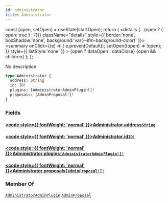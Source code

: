 ```yaml
---
id: administrator
title: Administrator
---
```









  const [open, setOpen] = useState(startOpen);
  return (
    <details {...(open ? { open: true } : {})} className="details" style={{ border:'none', boxShadow:'none', background:'var(--ifm-background-color)' }}>
      <summary
        onClick={(e) => {
          e.preventDefault();
          setOpen((open) => !open);
        }}
        style={{ listStyle:'none' }}
      >
      {open ? dataOpen : dataClose}
      </summary>
      {open && children}
    </details>
  );
};








No description


```graphql
type Administrator {
  address: String
  id: ID!
  plugins: [AdministratorAdminPlugin!]!
  proposals: [AdminProposal!]!
}
```




### Fields

#### [<code style={{ fontWeight: 'normal' }}>Administrator.<b>address</b></code>](#)<Bullet />[`String`](/docs/subgraph/reference-guide/scalars/string) <Badge class="badge badge--secondary" text="scalar"/> 
> 
> 
> 
> 

#### [<code style={{ fontWeight: 'normal' }}>Administrator.<b>id</b></code>](#)<Bullet />[`ID!`](/docs/subgraph/reference-guide/scalars/id) <Badge class="badge badge--secondary" text="non-null"/> <Badge class="badge badge--secondary" text="scalar"/> 
> 
> 
> 
> 

#### [<code style={{ fontWeight: 'normal' }}>Administrator.<b>plugins</b></code>](#)<Bullet />[`[AdministratorAdminPlugin!]!`](/docs/subgraph/reference-guide/objects/administrator-admin-plugin) <Badge class="badge badge--secondary" text="non-null"/> <Badge class="badge badge--secondary" text="object"/> 
> 
> 
> 
> 

#### [<code style={{ fontWeight: 'normal' }}>Administrator.<b>proposals</b></code>](#)<Bullet />[`[AdminProposal!]!`](/docs/subgraph/reference-guide/objects/admin-proposal) <Badge class="badge badge--secondary" text="non-null"/> <Badge class="badge badge--secondary" text="object"/> 
> 
> 
> 
> 





### Member Of

[`AdministratorAdminPlugin`](/docs/subgraph/reference-guide/objects/administrator-admin-plugin)  <Badge class="badge badge--secondary" text="object"/><Bullet />[`AdminProposal`](/docs/subgraph/reference-guide/objects/admin-proposal)  <Badge class="badge badge--secondary" text="object"/>

